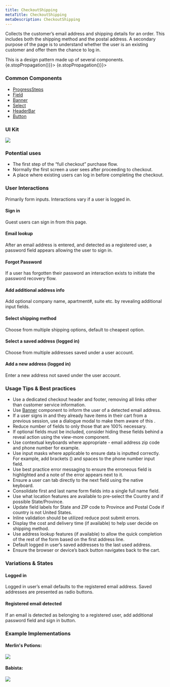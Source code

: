 ```yaml
---
title: CheckoutShipping
metaTitle: CheckoutShipping
metaDescription: CheckoutShipping
---
```



<div class="component-intro">

Collects the customer’s email address and shipping details for an order. This includes both the shipping method and the postal address. A secondary purpose of the page is to understand whether the user is an existing customer and offer them the chance to log in.

<Callout type="info">
This is a design pattern made up of several components.
</Callout>

</div>
<div onClick={(e) => {e.stopPropagation()}}>
<Tabs activeIndex={0} className="devcenter">
<TabsPanel title="Design" onClick={(e) => {e.stopPropagation()}}>

### Common Components

- [ProgressSteps](ProgressSteps)
- [Field](Field)
- [Banner](Banner)
- [Select](Select)
- [HeaderBar](HeaderBar)
- [Button](Button)

### UI Kit

![](./images/templates/checkout-shipping/shipping-uikit.png)

### Potential uses

- The first step of the “full checkout” purchase flow.
- Normally the first screen a user sees after proceeding to checkout.
- A place where existing users can log in before completing the checkout.


### User Interactions

Primarily form inputs. Interactions vary if a user is logged in.

#### Sign in
Guest users can sign in from this page.

#### Email lookup
After an email address is entered, and detected as a registered user, a password field appears allowing the user to sign in.

#### Forgot Password
If a user has forgotten their password an interaction exists to initiate the password recovery flow.

#### Add additional address info
Add optional company name, apartment#, suite etc. by revealing additional input fields.

#### Select shipping method
Choose from multiple shipping options, default to cheapest option.

#### Select a saved address (logged in)
Choose from multiple addresses saved under a user account.

#### Add a new address (logged in)
Enter a new address not saved under the user account.

### Usage Tips & Best practices

- Use a dedicated checkout header and footer, removing all links other than customer service information.
- Use [Banner](#!/Banner) component to inform the user of a detected email address.
- If a user signs in and they already have items in their cart from a previous session, use a dialogue modal to make them aware of this .
- Reduce number of fields to only those that are 100% necessary.
- If optional fields must be included, consider hiding these fields behind a reveal action using the view-more component.
- Use contextual keyboards where appropriate - email address zip code and phone number for example.
- Use input masks where applicable to ensure data is inputted correctly. For example, add brackets () and spaces to the phone number input field.
- Use best practice error messaging to ensure the erroneous field is highlighted and a note of the error appears next to it.
- Ensure a user can tab directly to the next field using the native keyboard.
- Consolidate first and last name form fields into a single full name field.
- Use what location features are available to pre-select the Country and if possible State/Province.
- Update field labels for State and ZIP code to Province and Postal Code if country is not United States.
- Inline validation should be utilized reduce post submit errors.
- Display the cost and delivery time (if available) to help user decide on shipping method.
- Use address lookup features (if available) to allow the quick completion of the rest of the form based on the first address line.
- Default logged in user’s saved addresses to the last used address.
- Ensure the browser or device’s back button navigates back to the cart.

### Variations & States

#### Logged in
Logged in user’s email defaults to the registered email address. Saved addresses are presented as radio buttons.

#### Registered email detected
If an email is detected as belonging to a registered user, add additional password field and sign in button.

### Example Implementations

#### Merlin's Potions:

![](./images/templates/checkout-shipping/shipping-merlins.png)

#### Babista:

![](./images/templates/checkout-shipping/shipping-babista.png)

</TabsPanel>
</Tabs>
</div>